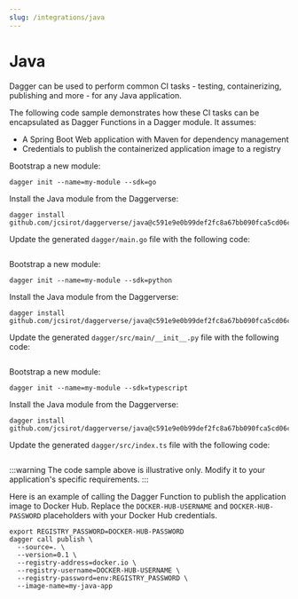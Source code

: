 ```yaml
---
slug: /integrations/java
---
```



# Java

Dagger can be used to perform common CI tasks - testing, containerizing, publishing and more - for any Java application.

The following code sample demonstrates how these CI tasks can be encapsulated as Dagger Functions in a Dagger module. It assumes:

- A Spring Boot Web application with Maven for dependency management
- Credentials to publish the containerized application image to a registry

<Tabs groupId="language">
<TabItem value="Go">

Bootstrap a new module:

```shell
dagger init --name=my-module --sdk=go
```

Install the Java module from the Daggerverse:

```shell
dagger install github.com/jcsirot/daggerverse/java@c591e9e0b99def2fc8a67bb090fca5cd06cf6a1d
```

Update the generated `dagger/main.go` file with the following code:

```go file=./snippets/java/go/main.go
```

</TabItem>
<TabItem value="Python">

Bootstrap a new module:

```shell
dagger init --name=my-module --sdk=python
```

Install the Java module from the Daggerverse:

```shell
dagger install github.com/jcsirot/daggerverse/java@c591e9e0b99def2fc8a67bb090fca5cd06cf6a1d
```

Update the generated `dagger/src/main/__init__.py` file with the following code:

```python file=./snippets/java/python/main.py
```

</TabItem>
<TabItem value="TypeScript">

Bootstrap a new module:

```shell
dagger init --name=my-module --sdk=typescript
```

Install the Java module from the Daggerverse:

```shell
dagger install github.com/jcsirot/daggerverse/java@c591e9e0b99def2fc8a67bb090fca5cd06cf6a1d
```

Update the generated `dagger/src/index.ts` file with the following code:

```typescript file=./snippets/java/typescript/index.ts
```

</TabItem>
</Tabs>

:::warning
The code sample above is illustrative only. Modify it to your application's specific requirements.
:::

Here is an example of calling the Dagger Function to publish the application image to Docker Hub. Replace the `DOCKER-HUB-USERNAME` and `DOCKER-HUB-PASSWORD` placeholders with your Docker Hub credentials.

```shell
export REGISTRY_PASSWORD=DOCKER-HUB-PASSWORD
dagger call publish \
  --source=. \
  --version=0.1 \
  --registry-address=docker.io \
  --registry-username=DOCKER-HUB-USERNAME \
  --registry-password=env:REGISTRY_PASSWORD \
  --image-name=my-java-app
```

